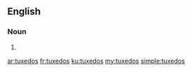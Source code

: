 ==English==

===Noun===
{{head|en|plural}}

# {{plural of|tuxedo|lang=en}}

[[ar:tuxedos]]
[[fr:tuxedos]]
[[ku:tuxedos]]
[[my:tuxedos]]
[[simple:tuxedos]]